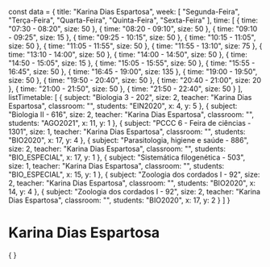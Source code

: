 const data = {
  title: "Karina Dias Espartosa",
  week: [
    "Segunda-Feira",
    "Terça-Feira",
    "Quarta-Feira",
    "Quinta-Feira",
    "Sexta-Feira"
  ],
  time: [
    {
      time: "07:30 - 08:20",
      size: 50
    },
    {
      time: "08:20 - 09:10",
      size: 50
    },
    {
      time: "09:10 - 09:25",
      size: 15
    },
    {
      time: "09:25 - 10:15",
      size: 50
    },
    {
      time: "10:15 - 11:05",
      size: 50
    },
    {
      time: "11:05 - 11:55",
      size: 50
    },
    {
      time: "11:55 - 13:10",
      size: 75
    },
    {
      time: "13:10 - 14:00",
      size: 50
    },
    {
      time: "14:00 - 14:50",
      size: 50
    },
    {
      time: "14:50 - 15:05",
      size: 15
    },
    {
      time: "15:05 - 15:55",
      size: 50
    },
    {
      time: "15:55 - 16:45",
      size: 50
    },
    {
      time: "16:45 - 19:00",
      size: 135
    },
    {
      time: "19:00 - 19:50",
      size: 50
    },
    {
      time: "19:50 - 20:40",
      size: 50
    },
    {
      time: "20:40 - 21:00",
      size: 20
    },
    {
      time: "21:00 - 21:50",
      size: 50
    },
    {
      time: "21:50 - 22:40",
      size: 50
    }
  ],
  listTimetable: [
    {
      subject: "Biologia 3 - 202",
      size: 2,
      teacher: "Karina Dias Espartosa",
      classroom: "",
      students: "EIN2020",
      x: 4,
      y: 5
    },
    {
      subject: "Biologia II - 616",
      size: 2,
      teacher: "Karina Dias Espartosa",
      classroom: "",
      students: "AGO2021",
      x: 11,
      y: 1
    },
    {
      subject: "PCCC 6 - Feira de ciências - 1301",
      size: 1,
      teacher: "Karina Dias Espartosa",
      classroom: "",
      students: "BIO2020",
      x: 17,
      y: 4
    },
    {
      subject: "Parasitologia, higiene e saúde - 886",
      size: 2,
      teacher: "Karina Dias Espartosa",
      classroom: "",
      students: "BIO_ESPECIAL",
      x: 17,
      y: 1
    },
    {
      subject: "Sistemática filogenética - 503",
      size: 1,
      teacher: "Karina Dias Espartosa",
      classroom: "",
      students: "BIO_ESPECIAL",
      x: 15,
      y: 1
    },
    {
      subject: "Zoologia dos cordados I - 92",
      size: 2,
      teacher: "Karina Dias Espartosa",
      classroom: "",
      students: "BIO2020",
      x: 14,
      y: 4
    },
    {
      subject: "Zoologia dos cordados I - 92",
      size: 2,
      teacher: "Karina Dias Espartosa",
      classroom: "",
      students: "BIO2020",
      x: 17,
      y: 2
    }
  ]
}

# Karina Dias Espartosa

<div>
    {
        <Grid
            title={data.title}
            weekDays={data.week}
            time={data.time}
            listClasses={data.listTimetable}
        />
    }
</div>